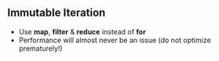 ## Immutable Iteration

* Use <strong>map</strong>, <strong>filter</strong> & <strong>reduce</strong> instead of <strong>for</strong>
* Performance will almost never be an issue (do not optimize prematurely!)
